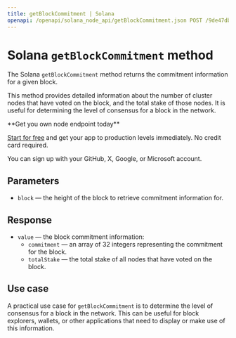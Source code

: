 ---
title: getBlockCommitment | Solana
openapi: /openapi/solana_node_api/getBlockCommitment.json POST /9de47db917d4f69168e3fed02217d15b
---

# Solana `getBlockCommitment` method

The Solana `getBlockCommitment` method returns the commitment information for a given block.

This method provides detailed information about the number of cluster nodes that have voted on the block, and the total stake of those nodes. It is useful for determining the level of consensus for a block in the network.

<Check>
**Get you own node endpoint today**

[Start for free](https://console.chainstack.com/) and get your app to production levels immediately. No credit card required.

You can sign up with your GitHub, X, Google, or Microsoft account.
</Check>


## Parameters

* `block` — the height of the block to retrieve commitment information for.

## Response

* `value` — the block commitment information:
  + `commitment` — an array of 32 integers representing the commitment for the block.
  + `totalStake` — the total stake of all nodes that have voted on the block.

## Use case

A practical use case for `getBlockCommitment` is to determine the level of consensus for a block in the network. This can be useful for block explorers, wallets, or other applications that need to display or make use of this information.
